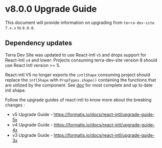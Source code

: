 
# v8.0.0 Upgrade Guide

This document will provide information on upgrading from `terra-dev-site` `7.x.x` to `8.0.0`.

## Dependency updates

Terra Dev Site was updated to use React-Intl `v5` and drops support for React-Intl `v4` and lower.
Projects consuming terra-dev-site version 8 should use React Intl version >= 5.

React-intl V5 no longer exports the `intlShape` consuming project should replace the `intlShape` with `PropTypes.shape()` containing the functions that are utilized by the component. See [doc](https://formatjs.io/docs/intl#the-intl-object) for most complete and up to date intl shape.

Follow the upgrade guides of react-intl to know more about the breaking changes : 
- v5 Upgrade Guide - https://formatjs.io/docs/react-intl/upgrade-guide-5x
- v4 Upgrade Guide - https://formatjs.io/docs/react-intl/upgrade-guide-4x
- v3 Upgrade Guide - https://formatjs.io/docs/react-intl/upgrade-guide-3x
